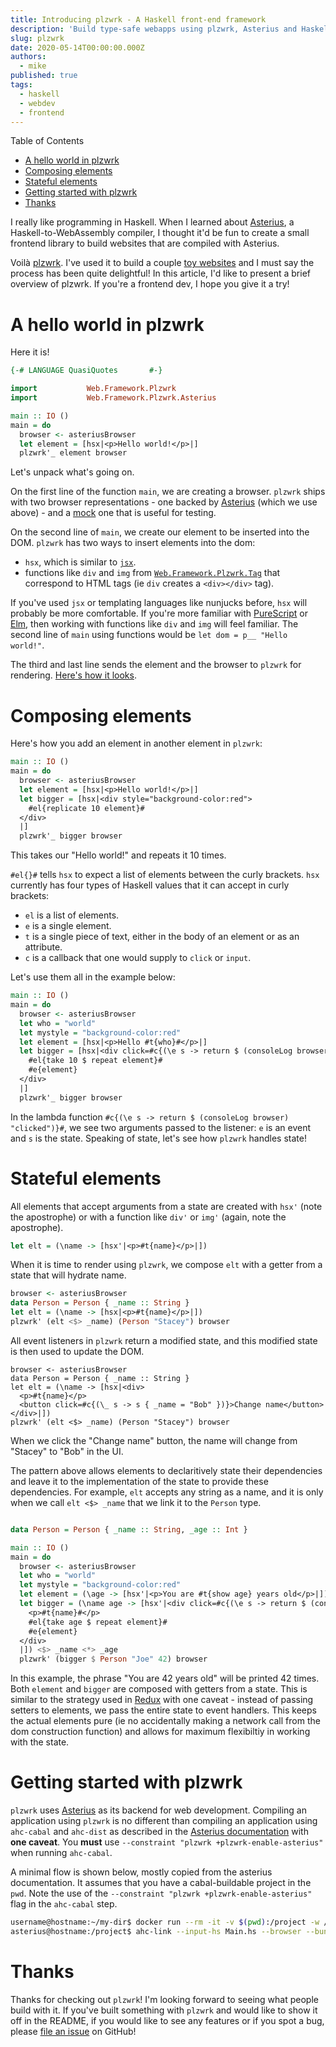 ```yaml
---
title: Introducing plzwrk - A Haskell front-end framework
description: 'Build type-safe webapps using plzwrk, Asterius and Haskell.'
slug: plzwrk
date: 2020-05-14T00:00:00.000Z
authors:
  - mike
published: true
tags:
  - haskell
  - webdev
  - frontend
---
```


Table of Contents

- [A hello world in plzwrk](#a-hello-world-in-plzwrk)
- [Composing elements](#composing-elements)
- [Stateful elements](#stateful-elements)
- [Getting started with plzwrk](#getting-started-with-plzwrk)
- [Thanks](#thanks)

I really like programming in Haskell. When I learned about [Asterius](https://github.com/tweag/asterius), a Haskell-to-WebAssembly compiler, I thought it'd be fun to create a small frontend library to build websites that are compiled with Asterius.

Voilà [plzwrk](https://github.com/meeshkan/plzwrk). I've used it to build a couple [toy websites](https://github.com/meeshkan/plzwrk) and I must say the process has been quite delightful! In this article, I'd like to present a brief overview of plzwrk. If you're a frontend dev, I hope you give it a try!

# A hello world in plzwrk

Here it is!

```haskell
{-# LANGUAGE QuasiQuotes       #-}

import           Web.Framework.Plzwrk
import           Web.Framework.Plzwrk.Asterius

main :: IO ()
main = do
  browser <- asteriusBrowser
  let element = [hsx|<p>Hello world!</p>|]
  plzwrk'_ element browser
```

Let's unpack what's going on.

On the first line of the function `main`, we are creating a browser.  `plzwrk` ships with two browser representations - one backed by [Asterius](https://github.com/meeshkan/plzwrk/blob/6ccee37d5190873d455b4d648d78dfda9ad59edc/src/Web/Framework/Plzwrk/Asterius.hs#L34) (which we use above) - and a [mock](https://github.com/meeshkan/plzwrk/blob/6ccee37d5190873d455b4d648d78dfda9ad59edc/src/Web/Framework/Plzwrk/MockJSVal.hs#L648) one that is useful for testing.

On the second line of `main`, we create our element to be inserted into the DOM. `plzwrk` has two ways to insert elements into the dom:

- `hsx`, which is similar to [`jsx`](https://reactjs.org/docs/introducing-jsx.html).
- functions like `div` and `img` from [`Web.Framework.Plzwrk.Tag`](https://github.com/meeshkan/plzwrk/blob/master/src/Web/Framework/Plzwrk/Tag.hs) that correspond to HTML tags (ie `div` creates a `<div></div>` tag).

If you've used `jsx` or templating languages like nunjucks before, `hsx` will probably be more comfortable.  If you're more familiar with [PureScript](https://www.purescript.org/) or [Elm](https://elm-lang.org/), then working with functions like `div` and `img` will feel familiar. The second line of `main` using functions would be `let dom = p__ "Hello world!"`.

The third and last line sends the element and the browser to `plzwrk` for rendering. [Here's how it looks](https://plzwrk-hello-world.surge.sh).

# Composing elements

Here's how you add an element in another element in `plzwrk`:

```haskell
main :: IO ()
main = do
  browser <- asteriusBrowser
  let element = [hsx|<p>Hello world!</p>|]
  let bigger = [hsx|<div style="background-color:red">
    #el{replicate 10 element}#
  </div>
  |]
  plzwrk'_ bigger browser
```

This takes our "Hello world!" and repeats it 10 times.

`#el{}#` tells `hsx` to expect a list of elements between the curly brackets. `hsx` currently has four types of Haskell values that it can accept in curly brackets:

- `el` is a list of elements.
- `e` is a single element.
- `t` is a single piece of text, either in the body of an element or as an attribute.
- `c` is a callback that one would supply to `click` or `input`.

Let's use them all in the example below:

```haskell
main :: IO ()
main = do
  browser <- asteriusBrowser
  let who = "world"
  let mystyle = "background-color:red"
  let element = [hsx|<p>Hello #t{who}#</p>|]
  let bigger = [hsx|<div click=#c{(\e s -> return $ (consoleLog browser) "clicked")}# style=#t{mystyle}#>
    #el{take 10 $ repeat element}#
    #e{element}
  </div>
  |]
  plzwrk'_ bigger browser
```

In the lambda function `#c{(\e s -> return $ (consoleLog browser) "clicked")}#`, we see two arguments passed to the listener: `e` is an event and `s` is the state. Speaking of state, let's see how `plzwrk` handles state!

# Stateful elements

All elements that accept arguments from a state are created with `hsx'` (note the apostrophe) or with a function like `div'` or `img'` (again, note the apostrophe).

```haskell
let elt = (\name -> [hsx'|<p>#t{name}</p>|])
```

When it is time to render using `plzwrk`, we compose `elt` with a getter from a state that will hydrate name.

```haskell
browser <- asteriusBrowser
data Person = Person { _name :: String }
let elt = (\name -> [hsx|<p>#t{name}</p>|])
plzwrk' (elt <$> _name) (Person "Stacey") browser
```

All event listeners in `plzwrk` return a modified state, and this modified state is then used to update the DOM.

```
browser <- asteriusBrowser
data Person = Person { _name :: String }
let elt = (\name -> [hsx|<div>
  <p>#t{name}</p>
  <button click=#c{(\_ s -> s { _name = "Bob" })}>Change name</button>
</div>|])
plzwrk' (elt <$> _name) (Person "Stacey") browser
```

When we click the "Change name" button, the name will change from "Stacey" to "Bob" in the UI.

The pattern above allows elements to declaritively state their dependencies and leave it to the implementation of the state to provide these dependencies. For example, `elt` accepts any string as a name, and it is only when we call `elt <$> _name` that we link it to the `Person` type.

```haskell

data Person = Person { _name :: String, _age :: Int }

main :: IO ()
main = do
  browser <- asteriusBrowser
  let who = "world"
  let mystyle = "background-color:red"
  let element = (\age -> [hsx'|<p>You are #t{show age} years old</p>|]) <$> _age
  let bigger = (\name age -> [hsx'|<div click=#c{(\e s -> return $ (consoleLog browser) "clicked")}# style=#t{mystyle}#>
    <p>#t{name}#</p>
    #el{take age $ repeat element}#
    #e{element}
  </div>
  |]) <$> _name <*> _age
  plzwrk' (bigger $ Person "Joe" 42) browser
```

In this example, the phrase "You are 42 years old" will be printed 42 times. Both `element` and `bigger` are composed with getters from a state. This is similar to the strategy used in [Redux](https://redux.js.org/) with one caveat - instead of passing setters to elements, we pass the entire state to event handlers. This keeps the actual elements pure (ie no accidentally making a network call from the dom construction function) and allows for maximum flexibiltiy in working with the state.

# Getting started with plzwrk

`plzwrk` uses [Asterius](https://github.com/tweag/asterius) as its backend for web development. Compiling an application using `plzwrk` is no different than compiling an application using `ahc-cabal` and `ahc-dist` as described in the [Asterius documentation](https://asterius.netlify.app) with **one caveat**. You **must** use `--constraint "plzwrk +plzwrk-enable-asterius"` when running `ahc-cabal`.

A minimal flow is shown below, mostly copied from the asterius documentation. It assumes that you have a cabal-buildable project in the `pwd`. Note the use of the `--constraint "plzwrk +plzwrk-enable-asterius"` flag in the `ahc-cabal` step.

```bash
username@hostname:~/my-dir$ docker run --rm -it -v $(pwd):/project -w /project meeshkan/plzwrk
asterius@hostname:/project$ ahc-link --input-hs Main.hs --browser --bundle
```

# Thanks

Thanks for checking out `plzwrk`! I'm looking forward to seeing what people build with it. If you've built something with `plzwrk` and would like to show it off in the README, if you would like to see any features or if you spot a bug, please [file an issue](https://github.com/meeshkan/plzwrk/issues) on GitHub!